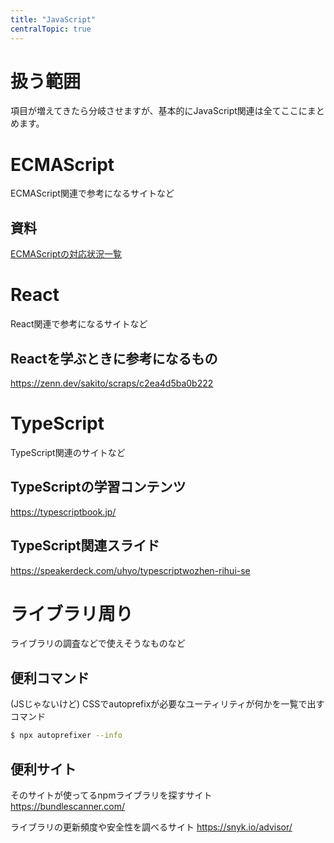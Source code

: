 ```yaml
---
title: "JavaScript"
centralTopic: true
---
```

# 扱う範囲
項目が増えてきたら分岐させますが、基本的にJavaScript関連は全てここにまとめます。

# ECMAScript
ECMAScript関連で参考になるサイトなど

## 資料
[ECMAScriptの対応状況一覧](https://kangax.github.io/compat-table/es2016plus/)

# React
React関連で参考になるサイトなど

## Reactを学ぶときに参考になるもの
https://zenn.dev/sakito/scraps/c2ea4d5ba0b222

# TypeScript
TypeScript関連のサイトなど

## TypeScriptの学習コンテンツ
https://typescriptbook.jp/

## TypeScript関連スライド
https://speakerdeck.com/uhyo/typescriptwozhen-rihui-se

# ライブラリ周り
ライブラリの調査などで使えそうなものなど

## 便利コマンド
(JSじゃないけど) CSSでautoprefixが必要なユーティリティが何かを一覧で出すコマンド

```bash
$ npx autoprefixer --info
```

## 便利サイト
そのサイトが使ってるnpmライブラリを探すサイト
https://bundlescanner.com/

ライブラリの更新頻度や安全性を調べるサイト
https://snyk.io/advisor/
